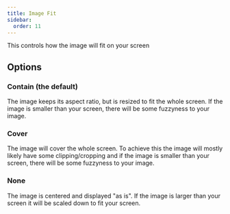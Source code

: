 ```yaml
---
title: Image Fit
sidebar:
  order: 11
---
```




This controls how the image will fit on your screen

<Settings
  config="image_fit"
  env="KIOSK_IMAGE_FIT"
  url="image_fit"
  value="contain | cover | none"
  defaultValue="contain"
/>


## Options

### Contain (the default)
The image keeps its aspect ratio, but is resized to fit the whole screen. If the image is smaller than your screen, there will be some fuzzyness to your image.

### Cover
The image will cover the whole screen. To achieve this the image will mostly likely have some clipping/cropping and if the image is smaller than your screen, there will be some fuzzyness to your image.

### None
The image is centered and displayed "as is". If the image is larger than your screen it will be scaled down to fit your screen.
